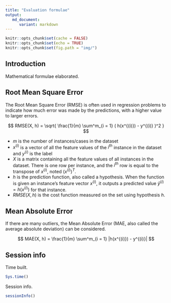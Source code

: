 ```yaml
---
title: "Evaluation formulae"
output:
   md_document:
      variant: markdown
---
```


```r
knitr::opts_chunk$set(cache = FALSE)
knitr::opts_chunk$set(echo = TRUE)
knitr::opts_chunk$set(fig.path = "img/")
```

## Introduction

Mathematical formulae elaborated.

## Root Mean Square Error

The Root Mean Square Error (RMSE) is often used in regression problems to indicate how much error was made by the predictions, with a higher value to larger errors.

$$ RMSE(X, h) = \sqrt{ \frac{1}{m} \sum^m_{i = 1} ( h(x^{(i)}) - y^{(i)} )^2 } $$

* $m$ is the number of instances/cases in the dataset
* $x^{(i)}$ is a vector of all the feature values of the $i^{th}$ instance in the dataset and $y^{(i)}$ is the label
* $X$ is a matrix containing all the feature values of all instances in the dataset. There is one row per instance, and the $i^{th}$ row is equal to the transpose of $x^{(i)}$, noted $(x^{(i)})^T$.
* $h$ is the prediction function, also called a hypothesis. When the function is given an instance's feature vector $x^{(i)}$, it outputs a predicted value $\hat{y}^{(i)} = h(x^{(i)})$ for that instance.
* $RMSE(X,h)$ is the cost function measured on the set using hypothesis $h$.

## Mean Absolute Error

If there are many outliers, the Mean Absolute Error (MAE, also called the average absolute deviation) can be considered.

$$ MAE(X, h) = \frac{1}{m} \sum^m_{i = 1} |h(x^{(i)}) - y^{(i)}| $$

## Session info

Time built.

```r
Sys.time()
```

Session info.

```r
sessionInfo()
```
